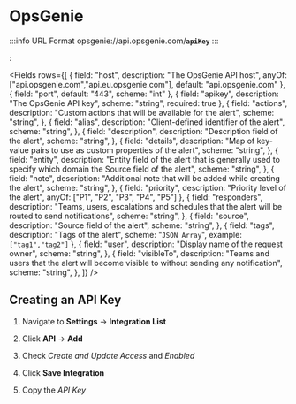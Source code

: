 # OpsGenie

:::info URL Format
     opsgenie://api.opsgenie.com/**`apiKey`**
:::

:


<Fields rows={[
    {
        field: "host",
        description: "The OpsGenie API host",
        anyOf: ["api.opsgenie.com","api.eu.opsgenie.com"],
        default: "api.opsgenie.com"
    },
    {
        field: "port",
        default: "443",
        scheme: "int"
    },
    {
        field: "apikey",
        description: "The OpsGenie API key",
        scheme: "string",
        required: true
    },
    {
        field: "actions",
        description: "Custom actions that will be available for the alert",
                scheme: "string",
    },
    {
        field: "alias",
        description: "Client-defined identifier of the alert",
                scheme: "string",
    },
    {
        field: "description",
        description: "Description field of the alert",
                scheme: "string",
    },
    {
        field: "details",
        description: "Map of key-value pairs to use as custom properties of the alert",
                scheme: "string",
    },
    {
        field: "entity",
        description: "Entity field of the alert that is generally used to specify which domain the Source field of the alert",
                scheme: "string",
    },
    {
        field: "note",
        description: "Additional note that will be added while creating the alert",
                scheme: "string",
    },
    {
        field: "priority",
        description: "Priority level of the alert",
        anyOf: ["P1", "P2", "P3", "P4", "P5"]
    },
    {
        field: "responders",
        description: "Teams, users, escalations and schedules that the alert will be routed to send notifications",
                scheme: "string",
    },
    {
        field: "source",
        description: "Source field of the alert",
                scheme: "string",
    },
    {
        field: "tags",
        description: "Tags of the alert",
                scheme: "`JSON Array`",
        example: `["tag1","tag2"]`
    },
    {
        field: "user",
        description: "Display name of the request owner",
                scheme: "string",
    },
    {
        field: "visibleTo",
        description: "Teams and users that the alert will become visible to without sending any notification",
                scheme: "string",
    },
]} />



## Creating an API Key

1. Navigate to  **Settings** → **Integration List**

2. Click **API** → **Add**

3. Check  *Create and Update Access* and *Enabled*

3. Click **Save Integration**

4. Copy the *API Key*


